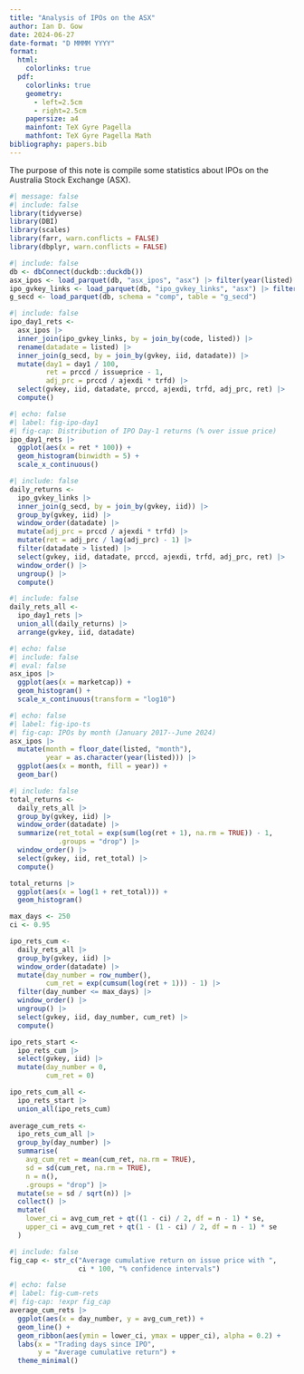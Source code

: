 ```yaml
---
title: "Analysis of IPOs on the ASX"
author: Ian D. Gow
date: 2024-06-27
date-format: "D MMMM YYYY"
format:
  html:
    colorlinks: true
  pdf: 
    colorlinks: true
    geometry:
      - left=2.5cm
      - right=2.5cm
    papersize: a4
    mainfont: TeX Gyre Pagella
    mathfont: TeX Gyre Pagella Math
bibliography: papers.bib
---
```


The purpose of this note is compile some statistics about IPOs on the Australia Stock Exchange (ASX).

```r
#| message: false
#| include: false
library(tidyverse)
library(DBI)
library(scales)
library(farr, warn.conflicts = FALSE)
library(dbplyr, warn.conflicts = FALSE)
```

```r
#| include: false
db <- dbConnect(duckdb::duckdb())
asx_ipos <- load_parquet(db, "asx_ipos", "asx") |> filter(year(listed) == 2021) 
ipo_gvkey_links <- load_parquet(db, "ipo_gvkey_links", "asx") |> filter(year(listed) == 2021) 
g_secd <- load_parquet(db, schema = "comp", table = "g_secd")
```

```r
#| include: false
ipo_day1_rets <-
  asx_ipos |>
  inner_join(ipo_gvkey_links, by = join_by(code, listed)) |>
  rename(datadate = listed) |>
  inner_join(g_secd, by = join_by(gvkey, iid, datadate)) |>
  mutate(day1 = day1 / 100,
         ret = prccd / issueprice - 1,
         adj_prc = prccd / ajexdi * trfd) |>
  select(gvkey, iid, datadate, prccd, ajexdi, trfd, adj_prc, ret) |>
  compute()
```

```r
#| echo: false
#| label: fig-ipo-day1
#| fig-cap: Distribution of IPO Day-1 returns (% over issue price)
ipo_day1_rets |>
  ggplot(aes(x = ret * 100)) +
  geom_histogram(binwidth = 5) +
  scale_x_continuous()
```

```r
#| include: false
daily_returns <-
  ipo_gvkey_links |>
  inner_join(g_secd, by = join_by(gvkey, iid)) |>
  group_by(gvkey, iid) |>
  window_order(datadate) |>
  mutate(adj_prc = prccd / ajexdi * trfd) |>
  mutate(ret = adj_prc / lag(adj_prc) - 1) |>
  filter(datadate > listed) |>
  select(gvkey, iid, datadate, prccd, ajexdi, trfd, adj_prc, ret) |>
  window_order() |>
  ungroup() |>
  compute()
```

```r
#| include: false
daily_rets_all <-
  ipo_day1_rets |>
  union_all(daily_returns) |>
  arrange(gvkey, iid, datadate)
```

```r
#| echo: false
#| include: false
#| eval: false
asx_ipos |>
  ggplot(aes(x = marketcap)) +
  geom_histogram() +
  scale_x_continuous(transform = "log10")
```

```r
#| echo: false
#| label: fig-ipo-ts
#| fig-cap: IPOs by month (January 2017--June 2024)
asx_ipos |>
  mutate(month = floor_date(listed, "month"),
         year = as.character(year(listed))) |>
  ggplot(aes(x = month, fill = year)) +
  geom_bar()
```

```r
#| include: false
total_returns <-
  daily_rets_all |>
  group_by(gvkey, iid) |>
  window_order(datadate) |>
  summarize(ret_total = exp(sum(log(ret + 1), na.rm = TRUE)) - 1,
            .groups = "drop") |>
  window_order() |>
  select(gvkey, iid, ret_total) |>
  compute()

total_returns |>
  ggplot(aes(x = log(1 + ret_total))) +
  geom_histogram()

max_days <- 250
ci <- 0.95

ipo_rets_cum <-
  daily_rets_all |>
  group_by(gvkey, iid) |>
  window_order(datadate) |>
  mutate(day_number = row_number(),
         cum_ret = exp(cumsum(log(ret + 1))) - 1) |>
  filter(day_number <= max_days) |>
  window_order() |>
  ungroup() |>
  select(gvkey, iid, day_number, cum_ret) |>
  compute()

ipo_rets_start <-
  ipo_rets_cum |>
  select(gvkey, iid) |>
  mutate(day_number = 0, 
         cum_ret = 0)

ipo_rets_cum_all <-
  ipo_rets_start |>
  union_all(ipo_rets_cum)
  
average_cum_rets <-
  ipo_rets_cum_all |>
  group_by(day_number) |>
  summarise(
    avg_cum_ret = mean(cum_ret, na.rm = TRUE),
    sd = sd(cum_ret, na.rm = TRUE),
    n = n(),
    .groups = "drop") |>
  mutate(se = sd / sqrt(n)) |>
  collect() |>
  mutate(
    lower_ci = avg_cum_ret + qt((1 - ci) / 2, df = n - 1) * se,
    upper_ci = avg_cum_ret + qt(1 - (1 - ci) / 2, df = n - 1) * se
  )
```

```r
#| include: false
fig_cap <- str_c("Average cumulative return on issue price with ",
                 ci * 100, "% confidence intervals")
```

```r
#| echo: false
#| label: fig-cum-rets
#| fig-cap: !expr fig_cap
average_cum_rets |>
  ggplot(aes(x = day_number, y = avg_cum_ret)) +
  geom_line() +
  geom_ribbon(aes(ymin = lower_ci, ymax = upper_ci), alpha = 0.2) +
  labs(x = "Trading days since IPO",
       y = "Average cumulative return") +
  theme_minimal()
```
